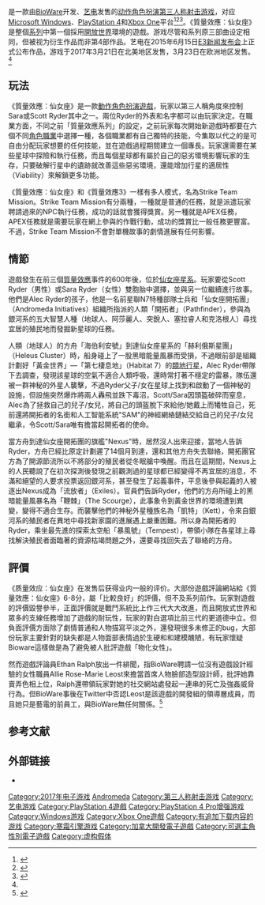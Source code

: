 {{NoteTA
| G1 = Games
}}
{{Infobox VG
| title = 质量效应：仙女座
| english = ''Mass Effect: Andromeda''
| image =Mass Effect Andromeda deluxe cover.jpeg
| caption =
| developer = [[BioWare|BioWare]]
| publisher = [[艺电|艺电]]
| director = Mac Walters<ref>{{cite web|url=http://blog.bioware.com/2014/11/07/introducing-some-dev-team-leads-for-the-next-mass-effect/|title=Introducing Some Dev Team Leads For The Next Mass Effect|publisher=BioWare Blog|date=2014-11-07|first=Conal|last=Pierse|accessdate=2016-06-17|archive-date=2018-09-22|archive-url=https://www.webcitation.org/72d8AQDmD?url=http://blog.bioware.com/2014/11/07/introducing-some-dev-team-leads-for-the-next-mass-effect/|dead-url=no}}</ref>
| producer = Fabrice Condominas<br />Mike Gamble
| designer = Ian Frazier
| programmer =
| artist = Joel MacMillan
| writer =
| composer =
| series = 质量效应系列
| engine = [[寒霜引擎|寒霜3]]
| platforms = {{spml|[[Microsoft_Windows|Microsoft Windows]]|[[PlayStation_4|PlayStation 4]]|[[Xbox_One|Xbox One]]}}
| released = {{vgr|NA|2017年3月21日<ref name="Andromeda in March 2017">{{cite web|url=https://www.masseffect.com/news/mass-effect-andromeda-coming-in-march|title=MASS EFFECT: ANDROMEDA COMING MARCH 21, 201|work=Bioware|date=2017-01-04|accessdate=2017-03-24|archive-date=2017-01-05|archive-url=https://archive.today/20170105071208/https://www.masseffect.com/news/mass-effect-andromeda-coming-in-march|dead-url=no}}</ref>|EU|2017年3月23日}}
| genre = 动作角色扮演、第三人称射击
| modes = 单人、多人
}}

{{vgname|质量效应：仙女座|en=Mass Effect: Andromeda}}是一款由[[BioWare|BioWare]]开发、[[艺电|艺电]]发售的[[動作角色扮演遊戲|动作角色扮演]][[第三人称射击游戏|第三人称射击游戏]]，对应[[Microsoft_Windows|Microsoft Windows]]、[[PlayStation_4|PlayStation 4]]和[[Xbox_One|Xbox One]]平台<ref>{{cite web |last=Dyer |first=Mitch |date=2015-06-15 |url=http://www.ign.com/articles/2015/06/15/e3-2015-mass-effect-andromeda-announced-for-holiday-2016 |title=E3 2015: Mass Effect Andromeda Announced for Holiday 2016 |publisher=[[IGN|IGN]] |accessdate=2015-09-06 |archive-date=2015-06-15 |archive-url=https://archive.today/20150615230457/http://www.ign.com/articles/2015/06/15/e3-2015-mass-effect-andromeda-announced-for-holiday-2016 |dead-url=no }}</ref><ref>{{cite web |last=Jones |first=Gary |date=2015-07-13 |url=http://www.express.co.uk/entertainment/gaming/590859/Mass-Effect-4-PS4-BioWare-Xbox-One-Andromeda-PC |title=Mass Effect 4: BioWare gathering secret feedback for Xbox One and PS4's Andromeda |publisher=[[Express.co.uk|Express.co.uk]] |accessdate=2015-09-06 |archive-date=2018-06-14 |archive-url=https://web.archive.org/web/20180614144204/https://www.express.co.uk/entertainment/gaming/590859/Mass-Effect-4-PS4-BioWare-Xbox-One-Andromeda-PC |dead-url=no }}</ref><ref>{{cite web |last=Scammell |first=David |date=2015-06-15 |url=http://www.videogamer.com/news/mass_effect_andromeda_confirmed_for_2016_on_ps4_xbox_one_and_pc.html |title=Mass Effect Andromeda confirmed for 2016 on PS4, Xbox One & PC |publisher=[[VideoGamer.com|VideoGamer.com]] |accessdate=2015-09-06 |archive-date=2018-06-14 |archive-url=https://web.archive.org/web/20180614144219/https://www.videogamer.com/news/mass_effect_andromeda_confirmed_for_2016_on_ps4_xbox_one_and_pc.html |dead-url=no }}</ref>。《質量效應：仙女座》是整個[[質量效應系列|系列]]中第一個採用[[開放世界|開放世界]]環境的遊戲。游戏尽管和系列原三部曲设定相同，但被视为衍生作品而非第4部作品。艺电在2015年6月15日[[E3_2015|E3新闻发布会]]上正式公布作品，游戏于2017年3月21日在北美地区发售，3月23日在欧洲地区发售。<ref name="Andromeda in March 2017"/>

== 玩法 ==
《質量效應：仙女座》是一款[[動作角色扮演遊戲|動作角色扮演遊戲]]，玩家以第三人稱角度來控制Sara或Scott Ryder其中之一。兩位Ryder的外表和名字都可以由玩家決定。在職業方面，不同之前「質量效應系列」的設定，之前玩家每次開始新遊戲時都要在六個不同[[角色職業|角色職業]]中選擇一種，各個職業都有自己獨特的技能，今集取以代之的是可自由分配玩家想要的任何技能，並在遊戲過程期間建立一個專長。玩家還需要在某些星球中探險和執行任務，而且每個星球都有屬於自己的惡劣環境影響玩家的生存，只要破解行星中的遺跡就改善這些惡劣環境，還能增加行星的適居性（Viability）來解鎖更多功能。

《質量效應：仙女座》和《質量效應3》一樣有多人模式，名為Strike Team Mission。Strike Team Mission有分兩種，一種就是普通的任務，就是派遣玩家聘請過來的NPC執行任務，成功的話就會獲得獎賞。另一種就是APEX任務，APEX任務就是需要玩家在網上參與的作戰行動，成功的獎賞比一般任務更豐富。不過，Strike Team Mission不會對單機故事的劇情進展有任何影響。

== 情節 ==
遊戲發生在前三個[[質量效應系列|質量效應]]事件的600年後，位於[[仙女座星系|仙女座星系]]。玩家要從Scott Ryder（男性）或Sara Ryder（女性）雙胞胎中選擇，並與另一位繼續進行故事。他們是Alec Ryder的孩子，他是一名前星聯N7特種部隊士兵和「仙女座開拓團」（Andromeda Initiatives）組織所指派的人類「開拓者」（Pathfinder），參與為銀河系的五大智慧人種（地球人、阿莎麗人、突銳人、塞拉睿人和克洛根人）尋找宜居的殖民地而發掘新星球的任務。

人類（地球人）的方舟「海伯利安號」到達仙女座星系的「赫利俄斯星團」（Heleus Cluster）時，船身碰上了一股黑暗能量風暴而受損，不過眼前卻是組織計劃好「黃金世界」—「第七棲息地」（Habitat 7）的[[類地行星|類地行星]]，Alec Ryder帶隊下去調查，發現該星球的空氣不適合人類呼吸，還時常打著不穩定的雷暴，隊伍還被一群神秘的外星人襲擊，不過Ryder父子/女在星球上找到和啟動了一個神秘的設施，但設施突然爆炸將兩人轟飛並跌下毒沼，Scott/Sara因頭盔破碎而窒息，Alec為了拯救自己的兒子/女兒，將自己的頭盔脫下來給他/她戴上而犧牲自己，死前還將開拓者的名銜和人工智能系統"SAM"的神經網絡鏈結交給自己的兒子/女兒繼承，令Scott/Sara唯有擔當起開拓者的使命。

當方舟到達仙女座開拓團的旗艦"Nexus"時，居然沒人出來迎接，當地人告訴Ryder，方舟已經比原定計劃遲了14個月到達，還和其他方舟失去聯絡，開拓團官方為了開源節流所以不將部分的殖民者從冬眠艙中喚醒。而且在這期間，Nexus上的人民聽說了在初次探測後發現之前觀測過的星球都已經變得不再宜居的消息，不滿和絕望的人要求投票返回銀河系，甚至發生了起義事件，平息後參與起義的人被逐出Nexus成為「流放者」（Exiles）。官員們告訴Ryder，他們的方舟所碰上的黑暗能量風暴名為「鞭棘」（The Scourge），此事象令到黃金世界的環境遭到異變，變得不適合生存。而襲擊他們的神秘外星種族名為「凱特」（Kett），令來自銀河系的殖民者在異地中尋找新家園的進展遇上嚴重困難。所以身為開拓者的Ryder，乘坐最先進的探索太空船「暴風號」（Tempest），帶領小隊在各星球上尋找解決殖民者面臨著的資源枯竭問題之外，還要尋找回失去了聯絡的方舟。

== 評價 ==
{{Video game reviews
| MC = (X1) 77/100<ref name="MCXONE">{{cite web |url=http://www.metacritic.com/game/xbox-one/mass-effect-andromeda |title=Mass Effect: Andromeda for Xbox One Reviews |publisher=[[Metacritic|Metacritic]] |accessdate=2017-04-04 |archive-date=2020-01-05 |archive-url=https://archive.today/20200105134411/https://www.metacritic.com/game/xbox-one/mass-effect-andromeda |dead-url=no }}</ref><br>(PC) 74/100<ref name="MCPC">{{cite web |url=http://www.metacritic.com/game/pc/mass-effect-andromeda |title=Mass Effect: Andromeda for PC Reviews |publisher=[[Metacritic|Metacritic]] |accessdate=2017-03-31 |archive-date=2019-03-06 |archive-url=https://archive.today/20190306014628/https://www.metacritic.com/game/pc/mass-effect-andromeda |dead-url=no }}</ref><br>(PS4) 70/100<ref name="MCPS4">{{cite web |url=http://www.metacritic.com/game/playstation-4/mass-effect-andromeda |title=Mass Effect: Andromeda for PlayStation 4 Reviews |publisher=[[Metacritic|Metacritic]] |accessdate=2017-03-20 |archive-date=2018-07-09 |archive-url=https://web.archive.org/web/20180709183358/http://www.metacritic.com/game/playstation-4/mass-effect-andromeda |dead-url=no }}</ref>
}}
《质量效应：仙女座》在发售后获得业内一般的评价。大部份遊戲評論網站給《質量效應：仙女座》6-8分，屬「比較良好」的評價，但不及系列前作。玩家對遊戲的評價毀譽參半，正面評價就是戰鬥系統比上作三代大大改進，而且開放式世界和眾多的支線任務增加了遊戲的耐玩性，玩家的對白選項比前三代的更道德中立。但負面評價方面除了劇情普通和人物描寫平淡之外，還發現很多未修正的bug，大部份玩家主要針對的缺失都是人物面部表情過於生硬和和建模醜陋，有玩家懷疑Bioware這樣做是為了避免被人批評遊戲「物化女性」。

然而遊戲評論員Ethan Ralph放出一件緋聞，指BioWare聘請一位沒有遊戲設計經驗的女性職員Allie Rose-Marie Leost來擔當首席人物臉部造型設計師，批評她靠賣弄色相上位，Ralph還帶領玩家對她的社交網站處發起一連串的死亡及強姦威脅行為。但BioWare事後在Twitter中否認Leost是該遊戲的開發組的領導層成員，而且她只是藝電的前員工，與BioWare無任何關係。<ref>{{Cite web |url=https://www.thesun.co.uk/news/3133281/mass-effect-andromeda-animator-sent-death-and-rape-threats-because-her-graphics-werent-good-enough/ |title=存档副本 |access-date=2017-03-30 |archive-date=2017-04-02 |archive-url=https://web.archive.org/web/20170402171427/https://www.thesun.co.uk/news/3133281/mass-effect-andromeda-animator-sent-death-and-rape-threats-because-her-graphics-werent-good-enough/ |dead-url=no }}</ref>

== 参考文献 ==
{{reflist}}

== 外部链接 ==
* {{Official|http://www.masseffect.com/}}

{{质量效应系列}}

{{DEFAULTSORT:Mass Effect, Andromeda}}
[[Category:2017年电子游戏|Category:2017年电子游戏]]
[[Category:质量效应系列电子游戏|Andromeda]]
[[Category:第三人称射击游戏|Category:第三人称射击游戏]]
[[Category:艺电游戏|Category:艺电游戏]]
[[Category:PlayStation_4遊戲|Category:PlayStation 4遊戲]]
[[Category:PlayStation_4_Pro增强游戏|Category:PlayStation 4 Pro增强游戏]]
[[Category:Windows游戏|Category:Windows游戏]]
[[Category:Xbox_One遊戲|Category:Xbox One遊戲]]
[[Category:有追加下载内容的游戏|Category:有追加下载内容的游戏]]
[[Category:寒霜引擎游戏|Category:寒霜引擎游戏]]
[[Category:加拿大開發電子遊戲|Category:加拿大開發電子遊戲]]
[[Category:可選主角性別電子遊戲|Category:可選主角性別電子遊戲]]
[[Category:虚构假体|Category:虚构假体]]